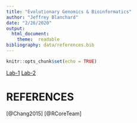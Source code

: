 ```yaml
---
title: "Evolutionary Genomics & Bioinformatics"
author: "Jeffrey Blanchard"
date: "2/26/2020"
output: 
  html_document:
    theme:  readable
bibliography: data/references.bib
---
```


```r
knitr::opts_chunk$set(echo = TRUE)
```
  [Lab-1](Lab_1.html)
  [Lab-2](Lab_2.html)
  
# REFERENCES
[@Chang2015]
[@RCoreTeam]
